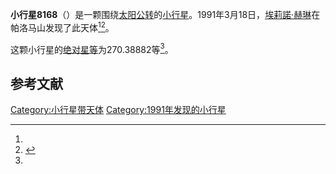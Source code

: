 {{Infobox planet
| bgcolour = #FFFFC0
| name = 8168 Rogerbourke
| symbol = 
| image = 
| caption = 
| discovery = yes
| discovery_ref = 
| discoverer = [[埃莉諾·赫琳|埃莉諾·赫琳]]
| discovery_site = [[帕洛马山|帕洛马山]] 
| discovered = 1991年3月18日
| designations = yes
| mp_name = 
| named_after = 
| alt_names = 1991 FK1/ 1995 HU
| mp_category = [[主带小行星|主带小行星]]
| orbit_ref = <ref name="a">[http://ssd.jpl.nasa.gov/sbdb.cgi?sstr=8168 8168 Rogerbourke] {{Wayback|url=http://ssd.jpl.nasa.gov/sbdb.cgi?sstr=8168 |date=20201124030822 }}，小行星數據庫瀏覽器（JPL Small-Body Database Browser）－[[美国国家航空航天局|美国国家航空航天局]]喷气推进实验室</ref>
| epoch = 2456400.5 (2013年4月18日更新)
| aphelion = {{convert|3.0869360|AU|km|3|abbr=on|lk=out}}
| perihelion = {{convert|1.7014638|AU|km|3|abbr=on}}
| semimajor = {{convert|2.3941999|AU|km|3|abbr=on}}
| eccentricity = 0.2893393
| period = 1353.12845 [[日|日]]<br />3.7[[儒略年|儒略年]]
| avg_speed = 
| inclination = 21.17249
| asc_node = 217.92449
| mean_anomaly = 
| arg_peri = 270.38882
| satellites = 
| physical_characteristics = yes
| dimensions = 
| mass = 
| density = 
| surface_grav = 
| escape_velocity = 
| sidereal_day = 
| axial_tilt = 
| pole_ecliptic_lat = 
| pole_ecliptic_lon = 
| albedo = 
| temperatures= 
| temp_name1 = 
| mean_temp_1 = 
| max_temp_1 = 
| temp_name2 = 
| max_temp_2 = 
| spectral_type = 
| abs_magnitude = 270.38882
}}

'''小行星8168'''（{{lang-en|8168 Rogerbourke}}）是一颗围绕[[太阳|太阳]][[公转|公转]]的[[小行星|小行星]]。1991年3月18日，[[埃莉諾·赫琳|埃莉諾·赫琳]]在帕洛马山发现了此天体<ref name="a" /><ref>{{cite news|title=小行星列表|url=http://cfa-www.harvard.edu/iau/lists/NumberedMPs.txt|accessdate=2013-07-08|newspaper=哈佛大学|archive-date=2008-05-17|archive-url=https://web.archive.org/web/20080517010638/http://cfa-www.harvard.edu/iau/lists/NumberedMPs.txt|dead-url=no}}</ref>。

这颗小行星的[[绝对星等|绝对星等]]为270.38882等<ref name="a" />。

==参考文献==
{{reflist}}
{{Minor Planet Number|[[小行星8167|小行星8167]]|[[小行星8169|小行星8169]]}}

{{小天体}}

[[Category:小行星带天体|Category:小行星带天体]]
[[Category:1991年发现的小行星|Category:1991年发现的小行星]]

{{asteroid-stub}}